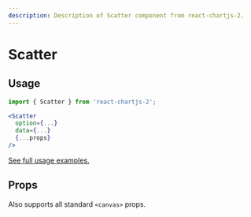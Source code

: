 ```yaml
---
description: Description of Scatter component from react-chartjs-2.
---
```



# Scatter

## Usage

```jsx
import { Scatter } from 'react-chartjs-2';

<Scatter
  option={...}
  data={...}
  {...props}
/>
```

[See full usage examples.](/tags/scatter-chart)

## Props

Also supports all standard `<canvas>` props.

<PropsTable component='Scatter' />
